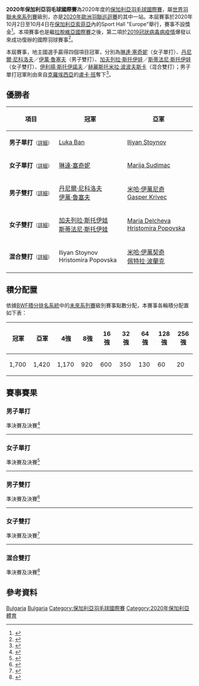 {{noteTA|G1=Badminton}}
{{infobox badminton event
|name           = 2020年保加利亞羽毛球國際賽
|image          = 
|size           = 
|caption        =
|dates          = 2020年10月2日－10月4日
|number_edition = 
|level          = 303
|prize_money    = 不設獎金
|location       = {{BUL}}[[索菲亞|索菲亞]]
|venue          = Sport Hall "Europe"
|previous       = 2019年保加利亞羽毛球國際賽 
|next           = 2021年保加利亞羽毛球國際賽
}}
'''2020年保加利亞羽毛球國際賽'''為2020年度的[[保加利亞羽毛球國際賽|保加利亞羽毛球國際賽]]，屬[[世界羽聯第三等別賽事|世界羽聯未來系列賽]]級別，亦是[[2020年歐洲羽聯巡迴賽|2020年歐洲羽聯巡迴賽]]的其中一站。本屆賽事於2020年10月2日至10月4日在[[保加利亞|保加利亞]][[索菲亞|索菲亞]]內的Sport Hall "Europe"舉行，賽事不設獎金<ref>{{cite web|title=Invitation - Bulgarian International Championship 2020|url=https://extranet.bwfbadminton.com/docs/events/3936/docs/Invitation%20-%20Bulgarian%20International%20Championship%202020%20-%20final.pdf|publisher=Bulgarian Badminton Federation|accessdate=2020-12-20|language=en|archive-date=2020-12-20|archive-url=https://web.archive.org/web/20201220044816/https://extranet.bwfbadminton.com/docs/events/3936/docs/Invitation%20-%20Bulgarian%20International%20Championship%202020%20-%20final.pdf|dead-url=no}}</ref>。本項賽事也是繼[[2020年拉脫維亞羽毛球國際賽|拉脫維亞國際賽]]之後，第二項於[[2019冠狀病毒病疫情|2019冠狀病毒病疫情]]爆發以來成功復辦的國際羽球賽事<ref>{{cite news|title=Are you ready for some live badminton?|url=http://badmintoneurope.com/cms/default.aspx?clubid=4685&m=8386747&cmsid=239&pageid=5381|publisher=[[歐洲羽毛球聯合會|歐洲羽毛球聯合會]]|date=2020-10-01|accessdate=2020-12-20|language=en|archive-date=2020-12-01|archive-url=https://web.archive.org/web/20201201001057/http://www.badmintoneurope.com/cms/default.aspx?clubid=4685&m=8386747&cmsid=239&pageid=5381|dead-url=no}}</ref>。

本屆賽事，地主國選手贏得四個項目冠軍，分別為[[琳達·塞奇妮|琳達·塞奇妮]]（女子單打）、[[丹尼爾·尼科洛夫|丹尼爾·尼科洛夫]]／[[伊萬·魯塞夫|伊萬·魯塞夫]]（男子雙打）、[[加夫列拉·斯托伊娃|加夫列拉·斯托伊娃]]／[[斯蒂法尼·斯托伊娃|斯蒂法尼·斯托伊娃]]（女子雙打）、[[Iliyan_Stoynov|伊利揚·斯托伊諾夫]]／[[Hristomira_Popovska|赫麗斯托米拉·波波夫斯卡]]（混合雙打）；男子單打冠軍則由來自[[克羅埃西亞|克羅埃西亞]]的[[Luka_Ban|盧卡·班]]奪下<ref>{{cite news|title=Stoevas storm to title|url=http://badmintoneurope.com/cms/default.aspx?clubid=4685&cmsid=239&pageid=5381&m=8388676|publisher=歐洲羽毛球聯合會|date=2020-10-05|accessdate=2020-12-20|language=en|archive-date=2020-11-30|archive-url=https://web.archive.org/web/20201130235821/http://www.badmintoneurope.com/cms/default.aspx?clubid=4685&m=8388676&cmsid=239&pageid=5381|dead-url=no}}</ref>。

== 優勝者 ==
{| class=wikitable style="font-size:small"
!width="200"|項目
!width="250"|冠軍
!width="250"|亞軍
|-
|'''男子單打'''<small>（[[#男子單打|詳細]]）</small>
|{{flagicon|CRO}} [[Luka_Ban|Luka Ban]]
|{{flagicon|BUL}} [[Iliyan_Stoynov|Iliyan Stoynov]]
|-
|'''女子單打'''<small>（[[#女子單打|詳細]]）</small>
|{{flagicon|BUL}} [[琳達·塞奇妮|琳達·塞奇妮]]
|{{flagicon|SRB}} [[Marija_Sudimac|Marija Sudimac]]
|-
|'''男子雙打'''<small>（[[#男子雙打|詳細]]）</small>
|{{flagicon|BUL}} [[丹尼爾·尼科洛夫|丹尼爾·尼科洛夫]]<br/>{{flagicon|BUL}} [[伊萬·魯塞夫|伊萬·魯塞夫]]
|{{flagicon|SLO}} [[米哈·伊萬尼奇|米哈·伊萬尼奇]]<br/>{{flagicon|SLO}} [[Gasper_Krivec|Gasper Krivec]]
|-
|'''女子雙打'''<small>（[[#女子雙打|詳細]]）</small>
|{{flagicon|BUL}} [[加夫列拉·斯托伊娃|加夫列拉·斯托伊娃]]<br/>{{flagicon|BUL}} [[斯蒂法尼·斯托伊娃|斯蒂法尼·斯托伊娃]]
|{{flagicon|BUL}} [[Maria_Delcheva|Maria Delcheva]]<br/>{{flagicon|BUL}} [[Hristomira_Popovska|Hristomira Popovska]]
|-
|'''混合雙打'''<small>（[[#混合雙打|詳細]]）</small>
|{{flagicon|BUL}} Iliyan Stoynov<br/>{{flagicon|BUL}} Hristomira Popovska
|{{flagicon|SLO}} [[米哈·伊萬契奇|米哈·伊萬契奇]]<br/>{{flagicon|SLO}} [[佩特拉·波蘭克|佩特拉·波蘭克]]
|}

== 積分配置 ==
依據[[世界羽聯世界排名#2018-2021年賽制|BWF積分排名系統]]中的[[世界羽聯第三等別賽事|未來系列賽]]級別賽事點數分配，本賽事各輪積分配置如下表：
{| class="wikitable" style="font-size:small; text-align:center"
|-
!width=75|冠軍
!width=75|亞軍
!width=75|4強
!width=75|8強
!width=75|16強
!width=75|32強
!width=75|64強
!width=75|128強
!width=75|256強
|-
| 1,700 || 1,420 || 1,170 || 920 || 600 || 350 || 130 || 60 || 20
|}

== 賽事賽果 ==
=== 男子單打 ===
;準決賽及決賽<ref name="MS">{{cite web|title=FZ FORZA Bulgarian International Championship 2020 男子單打|url=https://bwf.tournamentsoftware.com/sport/draw.aspx?id=25EF195D-4157-43E0-A676-720C5C6D5BFD&draw=2|website=bwf.tournamentsoftware.com|accessdate=2020-12-20|language=en|archive-date=2020-12-20|archive-url=https://web.archive.org/web/20201220061928/https://bwf.tournamentsoftware.com/sport/draw.aspx?id=25EF195D-4157-43E0-A676-720C5C6D5BFD&draw=2|dead-url=no}}</ref>
{{4TeamBracket-Tennis3-v2
| team-width=200
| RD1-seed1=1
| RD1-team1={{flagicon|SLO}} [[米哈·伊萬尼奇|米哈·伊萬尼奇]]
| RD1-score1-1=13
| RD1-score1-2=17
| RD1-score1-3=
| RD1-seed2=
| RD1-team2='''{{flagicon|BUL}} [[Iliyan_Stoynov|Iliyan Stoynov]]
| RD1-score2-1='''21
| RD1-score2-2='''21
| RD1-score2-3=

| RD1-seed3=
| RD1-team3='''{{flagicon|CRO}} [[Luka_Ban|Luka Ban]]
| RD1-score3-1='''21
| RD1-score3-2='''21
| RD1-score3-3=
| RD1-seed4=
| RD1-team4={{flagicon|SRB}} [[Borko_Petrovic|Borko Petrovic]]
| RD1-score4-1=13
| RD1-score4-2=14
| RD1-score4-3=

| RD2-seed1=
| RD2-team1={{flagicon|BUL}} Iliyan Stoynov
| RD2-score1-1=10
| RD2-score1-2=15
| RD2-score1-3=
| RD2-seed2=
| RD2-team2='''{{flagicon|CRO}} Luka Ban
| RD2-score2-1=''21
| RD2-score2-2='''21
| RD2-score2-3=
}}
----

=== 女子單打 ===
;準決賽及決賽<ref name="WS">{{cite web|title=FZ FORZA Bulgarian International Championship 2020 女子單打|url=https://bwf.tournamentsoftware.com/sport/draw.aspx?id=25EF195D-4157-43E0-A676-720C5C6D5BFD&draw=3|website=bwf.tournamentsoftware.com|accessdate=2020-12-20|language=en|archive-date=2020-12-20|archive-url=https://web.archive.org/web/20201220061935/https://bwf.tournamentsoftware.com/sport/draw.aspx?id=25EF195D-4157-43E0-A676-720C5C6D5BFD&draw=3|dead-url=no}}</ref>
{{4TeamBracket-Tennis3-v2
| team-width=200
| RD1-seed1=1
| RD1-team1='''{{flagicon|BUL}} [[琳達·塞奇妮|琳達·塞奇妮]]
| RD1-score1-1='''21
| RD1-score1-2='''21
| RD1-score1-3=
| RD1-seed2=
| RD1-team2={{flagicon|BUL}} [[Hristomira_Popovska|Hristomira Popovska]]
| RD1-score2-1=15
| RD1-score2-2=11
| RD1-score2-3=

| RD1-seed3=
| RD1-team3={{flagicon|BUL}} [[Kaloyana_Nalbantova|Kaloyana Nalbantova]]
| RD1-score3-1='''22
| RD1-score3-2=16
| RD1-score3-3=16
| RD1-seed4=
| RD1-team4='''{{flagicon|SRB}} [[Marija_Sudimac|Marija Sudimac]]
| RD1-score4-1=20
| RD1-score4-2='''21
| RD1-score4-3='''21

| RD2-seed1=1
| RD2-team1='''{{flagicon|BUL}} 琳達·塞奇妮
| RD2-score1-1='''21
| RD2-score1-2='''21
| RD2-score1-3=
| RD2-seed2=
| RD2-team2={{flagicon|SRB}} Marija Sudimac
| RD2-score2-1=7
| RD2-score2-2=10
| RD2-score2-3=
}}
----

=== 男子雙打 ===
;準決賽及決賽<ref name="MD">{{cite web|title=FZ FORZA Bulgarian International Championship 2020 男子雙打|url=https://bwf.tournamentsoftware.com/sport/draw.aspx?id=25EF195D-4157-43E0-A676-720C5C6D5BFD&draw=4|website=bwf.tournamentsoftware.com|accessdate=2020-12-20|language=en|archive-date=2020-12-20|archive-url=https://web.archive.org/web/20201220062005/https://bwf.tournamentsoftware.com/sport/draw.aspx?id=25EF195D-4157-43E0-A676-720C5C6D5BFD&draw=4|dead-url=no}}</ref>
{{4TeamBracket-Tennis3-v2
| team-width=200
| RD1-seed1=
| RD1-team1={{flagicon|CRO}} [[Luka_Ban|Luka Ban]]<br/> {{flagicon|CRO}} [[菲利普·施波亞雷茨|菲利普·施波亞雷茨]]
| RD1-score1-1=11
| RD1-score1-2='''21
| RD1-score1-3=9
| RD1-seed2=
| RD1-team2='''{{flagicon|BUL}} [[丹尼爾·尼科洛夫|丹尼爾·尼科洛夫]]<br/> {{flagicon|BUL}} [[伊萬·魯塞夫|伊萬·魯塞夫]]
| RD1-score2-1='''21
| RD1-score2-2=19
| RD1-score2-3='''21

| RD1-seed3=
| RD1-team3='''{{flagicon|SLO}} [[米哈·伊萬尼奇|米哈·伊萬尼奇]]<br/> {{flagicon|SLO}} [[Gasper_Krivec|Gasper Krivec]]
| RD1-score3-1='''21
| RD1-score3-2='''21
| RD1-score3-3=
| RD1-seed4=
| RD1-team4={{flagicon|ESP}} [[Jose_Molares|Jose Molares]]<br/> {{flagicon|ESP}} [[Jaume_Perez|Jaume Perez]]
| RD1-score4-1=18
| RD1-score4-2=16
| RD1-score4-3=

| RD2-seed1=
| RD2-team1='''{{flagicon|BUL}} 丹尼爾·尼科洛夫<br/> {{flagicon|BUL}} 伊萬·魯塞夫
| RD2-score1-1='''21
| RD2-score1-2='''21
| RD2-score1-3=
| RD2-seed2=
| RD2-team2={{flagicon|SLO}} 米哈·伊萬尼奇<br/> {{flagicon|SLO}} Gasper Krivec
| RD2-score2-1=9
| RD2-score2-2=14
| RD2-score2-3=
}}
----

=== 女子雙打 ===
;準決賽及決賽<ref name="WD">{{cite web|title=FZ FORZA Bulgarian International Championship 2020 女子雙打|url=https://bwf.tournamentsoftware.com/sport/draw.aspx?id=25EF195D-4157-43E0-A676-720C5C6D5BFD&draw=5|website=bwf.tournamentsoftware.com|accessdate=2020-12-20|language=en|archive-date=2020-12-20|archive-url=https://web.archive.org/web/20201220062010/https://bwf.tournamentsoftware.com/sport/draw.aspx?id=25EF195D-4157-43E0-A676-720C5C6D5BFD&draw=5|dead-url=no}}</ref>
{{4TeamBracket-Tennis3-v2
| team-width=200
| RD1-seed1=1
| RD1-team1='''{{flagicon|BUL}} [[加夫列拉·斯托伊娃|加夫列拉·斯托伊娃]]<br/> {{flagicon|BUL}} [[斯蒂法尼·斯托伊娃|斯蒂法尼·斯托伊娃]]
| RD1-score1-1='''21
| RD1-score1-2='''21
| RD1-score1-3=
| RD1-seed2=
| RD1-team2={{flagicon|SLO}} [[Nike_Brajkovič|Nike Brajkovič]]<br/> {{flagicon|SLO}} [[Urska_Polc|Urska Polc]]
| RD1-score2-1=3
| RD1-score2-2=5
| RD1-score2-3=

| RD1-seed3=
| RD1-team3={{flagicon|SRB}} [[Sara_Loncar|Sara Loncar]]<br/> {{flagicon|SRB}} [[Andjela_Vitman|Andjela Vitman]]
| RD1-score3-1=16
| RD1-score3-2=12
| RD1-score3-3=
| RD1-seed4=
| RD1-team4='''{{flagicon|BUL}} [[Maria_Delcheva|Maria Delcheva]]<br/> {{flagicon|BUL}} [[Hristomira_Popovska|Hristomira Popovska]]
| RD1-score4-1='''21
| RD1-score4-2='''21
| RD1-score4-3=

| RD2-seed1=1
| RD2-team1='''{{flagicon|BUL}} 加夫列拉·斯托伊娃<br/> {{flagicon|BUL}} 斯蒂法尼·斯托伊娃
| RD2-score1-1='''21
| RD2-score1-2='''21
| RD2-score1-3=
| RD2-seed2=
| RD2-team2={{flagicon|BUL}} Maria Delcheva<br/> {{flagicon|BUL}} Hristomira Popovska
| RD2-score2-1=8
| RD2-score2-2=9
| RD2-score2-3=
}}
----

=== 混合雙打 ===
;準決賽及決賽<ref name="XD">{{cite web|title=FZ FORZA Bulgarian International Championship 2020 混合雙打|url=https://bwf.tournamentsoftware.com/sport/draw.aspx?id=25EF195D-4157-43E0-A676-720C5C6D5BFD&draw=6|website=bwf.tournamentsoftware.com|accessdate=2020-12-20|language=en|archive-date=2020-12-20|archive-url=https://web.archive.org/web/20201220062015/https://bwf.tournamentsoftware.com/sport/draw.aspx?id=25EF195D-4157-43E0-A676-720C5C6D5BFD&draw=6|dead-url=no}}</ref>
{{4TeamBracket-Tennis3-v2
| team-width=200
| RD1-seed1=1
| RD1-team1='''{{flagicon|SLO}} [[米哈·伊萬契奇|米哈·伊萬契奇]]<br/> {{flagicon|SLO}} [[佩特拉·波蘭克|佩特拉·波蘭克]]
| RD1-score1-1='''21
| RD1-score1-2='''21
| RD1-score1-3=
| RD1-seed2=
| RD1-team2={{flagicon|SRB}} [[Andrija_Doder|Andrija Doder]]<br/> {{flagicon|SRB}} [[Sara_Loncar|Sara Loncar]]
| RD1-score2-1=17
| RD1-score2-2=19
| RD1-score2-3=

| RD1-seed3=
| RD1-team3='''{{flagicon|BUL}} [[Iliyan_Stoynov|Iliyan Stoynov]]<br/> {{flagicon|BUL}} [[Hristomira_Popovska|Hristomira Popovska]]
| RD1-score3-1='''21
| RD1-score3-2=11
| RD1-score3-3='''21
| RD1-seed4=
| RD1-team4={{flagicon|SRB}} [[Mihajlo_Tomic|Mihajlo Tomic]]<br/> {{flagicon|SRB}} [[Andjela_Vitman|Andjela Vitman]]
| RD1-score4-1=16
| RD1-score4-2='''21
| RD1-score4-3=16

| RD2-seed1=1
| RD2-team1={{flagicon|SLO}} 米哈·伊萬契奇<br/> {{flagicon|SLO}} 佩特拉·波蘭克（{{abbr|退|棄權}}）
| RD2-score1-1=
| RD2-score1-2=
| RD2-score1-3=
| RD2-seed2=
| RD2-team2='''{{flagicon|BUL}} Iliyan Stoynov<br/> {{flagicon|BUL}} Hristomira Popovska
| RD2-score2-1=
| RD2-score2-2=
| RD2-score2-3=
}}

== 參考資料 ==
{{portal box|羽毛球}}
{{Reflist}}

[[Category:2020年世界羽聯未來系列賽|Bulgaria]]
[[Category:2020年歐洲羽聯巡迴賽|Bulgaria]]
[[Category:保加利亞羽毛球國際賽|Category:保加利亞羽毛球國際賽]]
[[Category:2020年保加利亞體育|Category:2020年保加利亞體育]]